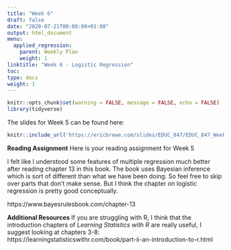 ```yaml
---
title: "Week 6"
draft: false
date: "2020-07-21T00:00:00+01:00"
output: html_document
menu:
  applied_regression:
    parent: Weekly Plan
    weight: 1
linktitle: "Week 6 - Logistic Regression"
toc: 
type: docs
weight: 1
---
```

```r
knitr::opts_chunk$set(warning = FALSE, message = FALSE, echo = FALSE)
library(tidyverse)
```




The slides for Week 5 can be found here:
```r
knitr::include_url('https://ericbrewe.com/slides/EDUC_847/EDUC_847_Week_6.html#1')
```



**Reading Assignment**
Here is your reading assignment for Week 5

I felt like I understood some features of multiple regression much better after reading chapter 13 in this book. The book uses Bayesian inference which is sort of different than what we have been doing. So feel free to skip over parts that don't make sense.  But I think the chapter on logistic regression is pretty good conceptually. 

https://www.bayesrulesbook.com/chapter-13



**Additional Resources**
If you are struggling with R, I think that the introduction chapters of *Learning Statistics with R* are really useful, I suggest looking at chapters 3-8: https://learningstatisticswithr.com/book/part-ii-an-introduction-to-r.html 
